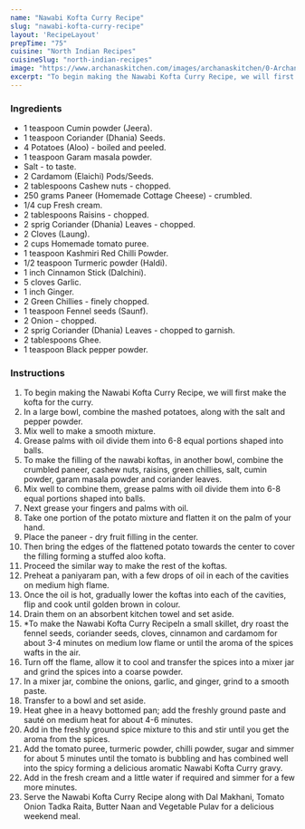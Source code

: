 ---
name: "Nawabi Kofta Curry Recipe"
slug: "nawabi-kofta-curry-recipe"
layout: 'RecipeLayout'
prepTime: "75"
cuisine: "North Indian Recipes"
cuisineSlug: "north-indian-recipes"
image: "https://www.archanaskitchen.com/images/archanaskitchen/0-Archanas-Kitchen-Recipes/2018/Nawabi_Kofta_Curry_Recipe_2_1600.jpg"
excerpt: "To begin making the Nawabi Kofta Curry Recipe, we will first make the kofta for the curry"
---

### Ingredients

- 1 teaspoon Cumin powder (Jeera).
- 1 teaspoon Coriander (Dhania) Seeds.
- 4 Potatoes (Aloo) - boiled and peeled.
- 1 teaspoon Garam masala powder.
- Salt - to taste.
- 2 Cardamom (Elaichi) Pods/Seeds.
- 2 tablespoons Cashew nuts - chopped.
- 250 grams Paneer (Homemade Cottage Cheese) - crumbled.
- 1/4 cup Fresh cream.
- 2 tablespoons Raisins - chopped.
- 2 sprig Coriander (Dhania) Leaves - chopped.
- 2 Cloves (Laung).
- 2 cups Homemade tomato puree.
- 1 teaspoon Kashmiri Red Chilli Powder.
- 1/2 teaspoon Turmeric powder (Haldi).
- 1 inch Cinnamon Stick (Dalchini).
- 5 cloves Garlic.
- 1 inch Ginger.
- 2 Green Chillies - finely chopped.
- 1 teaspoon Fennel seeds (Saunf).
- 2 Onion - chopped.
- 2 sprig Coriander (Dhania) Leaves - chopped to garnish.
- 2 tablespoons Ghee.
- 1 teaspoon Black pepper powder.

### Instructions

1. To begin making the Nawabi Kofta Curry Recipe, we will first make the kofta for the curry.
1. In a large bowl, combine the mashed potatoes, along with the salt and pepper powder.
1. Mix well to make a smooth mixture.
1. Grease palms with oil divide them into 6-8 equal portions shaped into balls.
1. To make the filling of the nawabi koftas, in another bowl, combine the crumbled paneer, cashew nuts, raisins, green chillies, salt, cumin powder, garam masala powder and coriander leaves.
1. Mix well to combine them, grease palms with oil divide them into  6-8 equal portions shaped into balls.
1. Next grease your fingers and palms with oil.
1. Take one portion of the potato mixture and flatten it on the palm of your hand.
1. Place the paneer - dry fruit filling in the center.
1. Then bring the edges of the flattened potato towards the center to cover the filling forming a stuffed aloo kofta.
1. Proceed the similar way to make the rest of the koftas.
1. Preheat a paniyaram pan, with a few drops of oil in each of the cavities on medium high flame.
1. Once the oil is hot, gradually lower the koftas into each of the cavities, flip and cook until golden brown in colour.
1.  Drain them on an absorbent kitchen towel and set aside.
1. *To make the Nawabi Kofta Curry RecipeIn a small skillet, dry roast the fennel seeds, coriander seeds, cloves, cinnamon and cardamom for about 3-4 minutes on medium low flame or until the aroma of the spices wafts in the air.
1. Turn off the flame, allow it to cool and transfer the spices into a mixer jar and grind the spices into a coarse powder.
1. In a mixer jar, combine the onions, garlic, and ginger, grind to a smooth paste.
1. Transfer to a bowl and set aside.
1. Heat ghee in a heavy bottomed pan; add the freshly ground paste and sauté on medium heat for about 4-6 minutes.
1. Add in the freshly ground spice mixture to this and stir until you get the aroma from the spices.
1. Add the tomato puree, turmeric powder, chilli powder, sugar and simmer for about 5 minutes until the tomato is bubbling and has combined well into the spicy forming a delicious aromatic Nawabi Kofta Curry gravy.
1. Add in the fresh cream and a little water if required and simmer for a few more minutes.
1. Serve the Nawabi Kofta Curry Recipe along with Dal Makhani, Tomato Onion Tadka Raita, Butter Naan and Vegetable Pulav for a delicious weekend meal.
